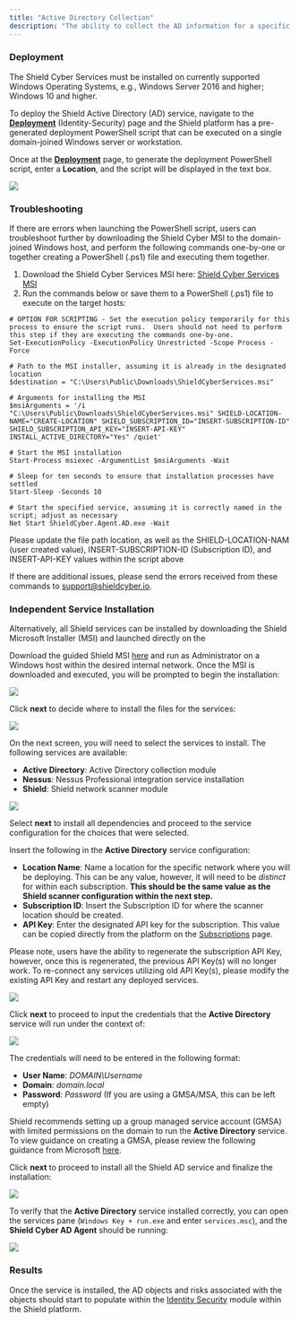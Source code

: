 ```yaml
---
title: "Active Directory Collection"
description: "The ability to collect the AD information for a specific AD environment requires the Shield installation of a **Shield Service** to collect the users, groups, and computers objects and associated attributes.  Shield has a standalone PowerShell script within the [**Deployment**](https://platform.shieldcyber.io/deployment/identity-security) (Identity-Security) page that users can access."
---
```


### Deployment

<Note>The Shield Cyber Services must be installed on currently supported Windows Operating Systems, e.g., Windows Server 2016 and higher; Windows 10 and higher.</Note>

To deploy the Shield Active Directory (AD) service, navigate to the [**Deployment**](https://platform.shieldcyber.io/deployment/identity-security) (Identity-Security) page and the Shield platform has a pre-generated deployment PowerShell script that can be executed on a single domain-joined Windows server or workstation. 

Once at the [**Deployment**](https://platform.shieldcyber.io/deployment/identity-security) page, to generate the deployment PowerShell script, enter a **Location**, and the script will be displayed in the text box.

<Frame type="glass">
  <img src="/images/ad-service-deploy.png" />
</Frame>

### Troubleshooting

If there are errors when launching the PowerShell script, users can troubleshoot further by downloading the Shield Cyber MSI to the domain-joined Windows host, and perform the following commands one-by-one or together creating a PowerShell (.ps1) file and executing them together.

1. Download the Shield Cyber Services MSI here: [Shield Cyber Services MSI](https://shieldcyberstoregen.blob.core.windows.net/installers/ShieldCyberServices.msi)
2. Run the commands below or save them to a PowerShell (.ps1) file to execute on the target hosts:
```
# OPTION FOR SCRIPTING - Set the execution policy temporarily for this process to ensure the script runs.  Users should not need to perform this step if they are executing the commands one-by-one.
Set-ExecutionPolicy -ExecutionPolicy Unrestricted -Scope Process -Force

# Path to the MSI installer, assuming it is already in the designated location
$destination = "C:\Users\Public\Downloads\ShieldCyberServices.msi"

# Arguments for installing the MSI
$msiArguments = '/i "C:\Users\Public\Downloads\ShieldCyberServices.msi" SHIELD-LOCATION-NAME="CREATE-LOCATION" SHIELD_SUBSCRIPTION_ID="INSERT-SUBSCRIPTION-ID" SHIELD_SUBSCRIPTION_API_KEY="INSERT-API-KEY" INSTALL_ACTIVE_DIRECTORY="Yes" /quiet'

# Start the MSI installation
Start-Process msiexec -ArgumentList $msiArguments -Wait

# Sleep for ten seconds to ensure that installation processes have settled
Start-Sleep -Seconds 10

# Start the specified service, assuming it is correctly named in the script; adjust as necessary
Net Start ShieldCyber.Agent.AD.exe -Wait
```
<Note> Please update the file path location, as well as the SHIELD-LOCATION-NAM (user created value), INSERT-SUBSCRIPTION-ID (Subscription ID), and INSERT-API-KEY values within the script above</Note>

If there are additional issues, please send the errors received from these commands to support@shieldcyber.io.

### Independent Service Installation

Alternatively, all Shield services can be installed by downloading the Shield Microsoft Installer (MSI) and launched directly on the 

Download the guided Shield MSI [here](https://shieldcyberstoregen.blob.core.windows.net/installers/ShieldCyberServices.msi) and run as Administrator on a Windows host within the desired internal network. Once the MSI is downloaded and executed, you will be prompted to begin the installation:

<Frame type="glass">
  <img src="/images/agent-startscreen.png" />
</Frame>

Click **next** to decide where to install the files for the services:
<Frame type="glass">
  <img src="/images/agent-install-location.png" />
</Frame>


On the next screen, you will need to select the services to install.  The following services are available:
- **Active Directory**: Active Directory collection module
- **Nessus**: Nessus Professional integration service installation
- **Shield**: Shield network scanner module

<Frame type="glass">
  <img src="/images/agent-service-selection.png" />
</Frame>

Select **next** to install all dependencies and proceed to the service configuration for the choices that were selected.

Insert the following in the **Active Directory** service configuration: 
- **Location Name**: Name a location for the specific network where you will be deploying.  This can be any value, however, it will need to be *distinct* for within each subscription.  **This should be the same value as the Shield scanner configuration within the next step.**
- **Subscription ID**: Insert the Subscription ID for where the scanner location should be created.
- **API Key**: Enter the designated API key for the subscription.  This value can be copied directly from the platform on the [Subscriptions](https://platform.shieldcyber.io/account) page.

<Warning>Please note, users have the ability to regenerate the subscription API Key, however, once this is regenerated, the previous API Key(s) will no longer work.  To re-connect any services utilizing old API Key(s), please modify the existing API Key and restart any deployed services.</Warning>

<Frame type="glass">
  <img src="/images/agent-shield-config.png" />
</Frame>


Click **next** to proceed to input the credentials that the **Active Directory** service will run under the context of:

<Frame type="glass">
  <img src="/images/agent-ad-credentials.png" />
</Frame>

The credentials will need to be entered in the following format: 
- **User Name**: *DOMAIN\Username*
- **Domain**: *domain.local*
- **Password**: *Password* (If you are using a GMSA/MSA, this can be left empty)


<Info>Shield recommends setting up a group managed service account (GMSA) with limited permissions on the domain to run the **Active Directory** service.  To view guidance on creating a GMSA, please review the following guidance from Microsoft [here](https://learn.microsoft.com/en-us/windows-server/security/group-managed-service-accounts/getting-started-with-group-managed-service-accounts).</Info>

Click **next** to proceed to install all the Shield AD service and finalize the installation: 


<Frame type="glass">
  <img src="/images/agent-finish.png" />
</Frame>

To verify that the **Active Directory** service installed correctly, you can open the services pane (`Windows Key + run.exe` and enter `services.msc`), and the **Shield Cyber AD Agent** should be running:

<Frame type="glass">
  <img src="/images/ad-service.png" />
</Frame>

### Results

Once the service is installed, the AD objects and risks associated with the objects should start to populate within the [Identity Security](https://platform.shieldcyber.io/isecurity/overview) module within the Shield platform.